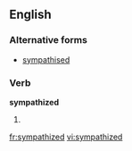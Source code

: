 ==English==

===Alternative forms===
*[[sympathised]] {{qualifier|mainly|British}}

===Verb===
'''sympathized'''

# {{North American}} {{past of|sympathize}}

[[fr:sympathized]]
[[vi:sympathized]]